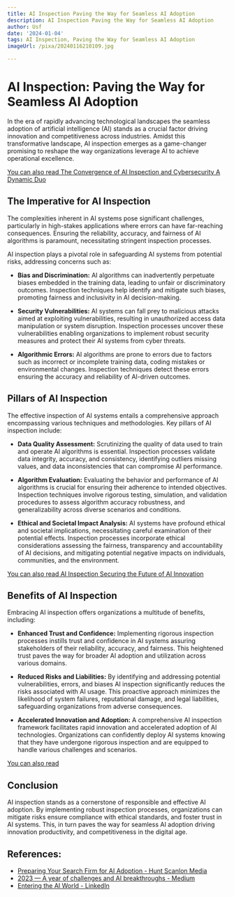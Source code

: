 ```yaml
---
title: AI Inspection Paving the Way for Seamless AI Adoption
description: AI Inspection Paving the Way for Seamless AI Adoption
author: Usf
date: '2024-01-04'
tags: AI Inspection, Paving the Way for Seamless AI Adoption
imageUrl: /pixa/20240116210109.jpg

---
```

# AI Inspection: Paving the Way for Seamless AI Adoption

In the  era of rapidly advancing technological landscapes the seamless adoption of artificial intelligence (AI) stands  as a crucial factor driving innovation and competitiveness across industries. Amidst this transformative landscape, AI inspection emerges as a game-changer promising to reshape the way organizations leverage AI to achieve operational excellence.

[You can also read The Convergence of  AI Inspection and  Cybersecurity A  Dynamic Duo](The%20Convergence%20of%20AI%20Inspection%20and%20Cybersecurity%20A%20Dynamic%20Duo)


## The Imperative for AI Inspection

The complexities inherent in AI systems pose  significant challenges, particularly in high-stakes applications where errors can have far-reaching consequences. Ensuring  the reliability, accuracy, and fairness of AI algorithms is paramount, necessitating  stringent inspection processes.

AI inspection plays a pivotal role in safeguarding AI systems  from potential risks, addressing concerns such as:

- **Bias and  Discrimination:** AI algorithms can inadvertently perpetuate biases embedded in the training data,  leading to unfair or discriminatory outcomes.  Inspection techniques help identify and mitigate  such biases, promoting fairness and inclusivity in AI decision-making.

- **Security Vulnerabilities:** AI systems can fall prey  to malicious attacks aimed at exploiting vulnerabilities, resulting in unauthorized  access data manipulation or system disruption. Inspection processes uncover these vulnerabilities enabling organizations to implement  robust  security  measures and protect their AI systems  from cyber threats.

- **Algorithmic Errors:** AI algorithms are prone to errors due to factors such as incorrect  or incomplete training data, coding mistakes  or environmental changes. Inspection techniques detect these errors ensuring the accuracy and reliability of AI-driven outcomes.

## Pillars of AI Inspection

The effective inspection of AI systems  entails a comprehensive approach encompassing  various techniques and methodologies.  Key pillars of  AI inspection include:

- **Data Quality Assessment:**  Scrutinizing the quality of  data used to train and operate AI algorithms is essential. Inspection processes validate data integrity, accuracy, and consistency, identifying outliers missing values, and data inconsistencies that can compromise AI performance.

- **Algorithm Evaluation:** Evaluating the behavior and performance of AI algorithms is crucial for ensuring their adherence to intended objectives. Inspection techniques involve rigorous testing, simulation, and validation procedures to assess algorithm accuracy robustness, and generalizability across diverse  scenarios and  conditions.

- **Ethical and Societal Impact Analysis:** AI systems have profound ethical  and societal implications,  necessitating careful examination of their potential  effects. Inspection processes incorporate ethical considerations assessing the fairness, transparency and accountability of  AI decisions, and  mitigating potential negative impacts on  individuals, communities, and  the environment.

[You can also read AI Inspection Securing the Future of AI Innovation](AI%20Inspection%20Securing%20the%20Future%20of%20AI%20Innovation)


## Benefits  of AI Inspection

Embracing AI inspection offers organizations a multitude of benefits, including:

- **Enhanced Trust  and Confidence:**  Implementing rigorous  inspection processes instills trust and confidence in AI systems assuring stakeholders of their reliability, accuracy,  and fairness. This  heightened trust paves the way for broader AI adoption  and utilization across various domains.

- **Reduced Risks and Liabilities:** By identifying and addressing potential vulnerabilities,  errors,  and biases AI inspection significantly reduces the risks associated with AI  usage. This proactive  approach minimizes the likelihood  of system failures, reputational  damage, and legal liabilities, safeguarding  organizations from adverse consequences.

- **Accelerated Innovation  and Adoption:** A  comprehensive AI inspection framework facilitates rapid  innovation and accelerated adoption of AI  technologies. Organizations can confidently deploy AI systems knowing that they have undergone rigorous inspection and are equipped to handle various challenges and  scenarios.

[You  can also read ]()


## Conclusion

AI inspection stands as a  cornerstone of responsible and effective AI adoption. By implementing robust inspection processes, organizations can mitigate risks ensure compliance with ethical standards, and foster trust in AI systems. This, in turn paves the way for seamless AI  adoption driving innovation productivity, and competitiveness in the digital age.

## References:
- [Preparing Your Search Firm for AI Adoption - Hunt Scanlon Media](https://huntscanlon.com/preparing-your-search-firm-for-ai-adoption/)
- [2023 — A year of challenges and AI breakthroughs - Medium](https://medium.com/predict/2023-a-year-of-challenges-and-ai-breakthroughs-775e5c105699)
- [Entering the AI World - LinkedIn](https://www.linkedin.com/pulse/entering-ai-world-expert-thinking-gibhe)
